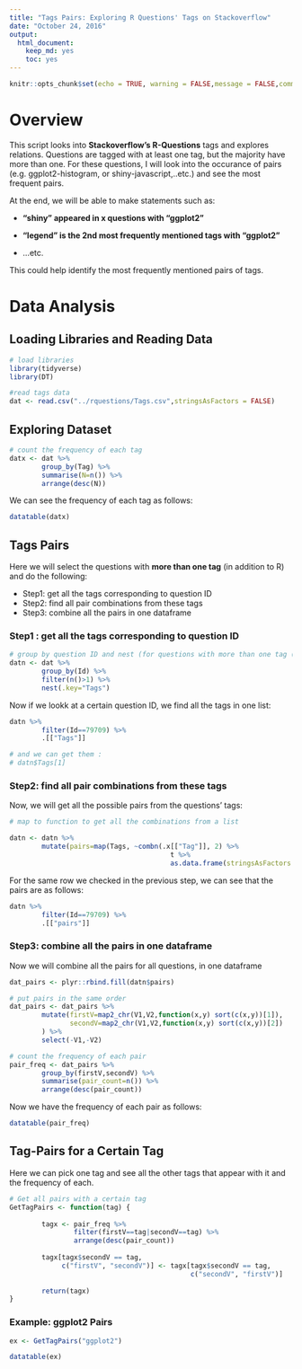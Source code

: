 ```yaml
---
title: "Tags Pairs: Exploring R Questions' Tags on Stackoverflow"
date: "October 24, 2016"
output: 
  html_document: 
    keep_md: yes
    toc: yes
---
```


```r
knitr::opts_chunk$set(echo = TRUE, warning = FALSE,message = FALSE,comment = " ")
```

# Overview

This script looks into **Stackoverflow's R-Questions** tags and explores relations. Questions are tagged with at least one tag, but the majority have more than one. For these questions, I will look into the occurance of pairs (e.g. ggplot2-histogram, or shiny-javascript,..etc.) and see the most frequent pairs. 

At the end, we will be able to make statements such as:

- **"shiny" appeared in x questions with "ggplot2"**  

- **"legend" is the 2nd most frequently mentioned tags with "ggplot2"**

- ...etc.

This could help identify the most frequently mentioned pairs of tags.

# Data Analysis

## Loading Libraries and Reading Data
```r
# load libraries
library(tidyverse)
library(DT)

#read tags data
dat <- read.csv("../rquestions/Tags.csv",stringsAsFactors = FALSE)
```

## Exploring Dataset
```r
# count the frequency of each tag
datx <- dat %>%
        group_by(Tag) %>%
        summarise(N=n()) %>%
        arrange(desc(N))
```
We can see the frequency of each tag as follows:

```r
datatable(datx)
```

## Tags Pairs

Here we will select the questions with **more than one tag** (in addition to R) and do the following:

- Step1: get all the tags corresponding to question ID
- Step2: find all  pair combinations from these tags
- Step3: combine all the pairs in one dataframe


### Step1 : get all the tags corresponding to question ID
```r

# group by question ID and nest (for questions with more than one tag (+R))
datn <- dat %>% 
        group_by(Id) %>% 
        filter(n()>1) %>% 
        nest(.key="Tags")
```

Now if we lookk at a certain question ID, we find all the tags in one list:
```r
datn %>% 
        filter(Id==79709) %>% 
        .[["Tags"]]

```

```r
# and we can get them :
# datn$Tags[1]
```

### Step2: find all  pair combinations from these tags

Now, we will get all the possible pairs from the questions' tags:

```r
# map to function to get all the combinations from a list

datn <- datn %>% 
        mutate(pairs=map(Tags, ~combn(.x[["Tag"]], 2) %>% 
                                        t %>% 
                                        as.data.frame(stringsAsFactors = F)))
```

For the same row we checked in the previous step, we can see that the pairs are as follows:

```r
datn %>% 
        filter(Id==79709) %>% 
        .[["pairs"]]
```

### Step3: combine all the pairs in one dataframe

Now we will combine all the pairs for all questions, in one dataframe

```r
dat_pairs <- plyr::rbind.fill(datn$pairs)

# put pairs in the same order
dat_pairs <- dat_pairs %>% 
        mutate(firstV=map2_chr(V1,V2,function(x,y) sort(c(x,y))[1]),
               secondV=map2_chr(V1,V2,function(x,y) sort(c(x,y))[2])
        ) %>% 
        select(-V1,-V2)

# count the frequency of each pair
pair_freq <- dat_pairs %>% 
        group_by(firstV,secondV) %>% 
        summarise(pair_count=n()) %>% 
        arrange(desc(pair_count))
```

Now we have the frequency of each pair as follows:

```r
datatable(pair_freq)
```

## Tag-Pairs for a Certain Tag

Here we can pick one tag and see all the other tags that appear with it and the frequency of each.

```r
# Get all pairs with a certain tag
GetTagPairs <- function(tag) {
     
        tagx <- pair_freq %>% 
                filter(firstV==tag|secondV==tag) %>% 
                arrange(desc(pair_count))   
        
        tagx[tagx$secondV == tag, 
             c("firstV", "secondV")] <- tagx[tagx$secondV == tag, 
                                             c("secondV", "firstV")] 
        
        return(tagx)
}

```

### Example: ggplot2 Pairs

```r
ex <- GetTagPairs("ggplot2")

datatable(ex)
```



